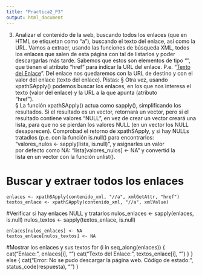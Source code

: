 ```yaml
---
title: "Practica2_P3"
output: html_document
---
```


3. Analizar el contenido de la web, buscando todos los enlaces (que en HTML se 
etiquetan como “a”), buscando el texto del enlace, así como la URL. 
Vamos a extraer, usando las funciones de búsqueda XML, todos los enlaces que 
salen de esta página con tal de listarlos y poder descargarlas más tarde. Sabemos 
que estos son elementos de tipo “<a>”, que tienen el atributo “href” para indicar 
la URL del enlace. P.e. “<a href = ‘enlace’>Texto del Enlace</a>”. Del enlace 
nos quedaremos con la URL de destino y con el valor del enlace (texto del 
enlace). 
Pistas:	
§ Otra	vez,	usando	xpathSApply()	podemos	buscar	los	enlaces,	en	los	que	
nos	interesa	el	texto	(valor	del	enlace)	y	la	URL	a	la	que	apunta	(atributo	
“href”).	
§ La	función	xpathSApply()	actua	como	sapply(),	simplificando	los	
resultados.	Si	el	resultado	es	un	vector,	retornará	un	vector,	pero	si	el	
resultado	contiene	valores	“NULL”,	en	vez	de	crear	un	vector	creará	una	
lista,	para	que	no	se	pierdan	los	valores	NULL	(en	un	vector	los	NULL	
desaparecen).	Comprobad	el	retorno	de	xpathSApply,	y	si	hay	NULLs		
tratadlos	(p.e.	con	la	función	is.null()	para	encontrarlos:		
“valores_nulos <- sapply(lista, is.null)”,	y	asignarles	un	valor	
por	defecto	como	NA:	“lista[valores_nulos] <- NA”	y	convertid	la	
lista	en	un	vector	con	la	función	unlist().


# Buscar y extraer todos los enlaces
    enlaces <- xpathSApply(contenido_xml, "//a", xmlGetAttr, "href")
    textos_enlace <- xpathSApply(contenido_xml, "//a", xmlValue)
    
#Verificar si hay enlaces NULL y tratarlos
    nulos_enlaces <- sapply(enlaces, is.null)
    nulos_textos <- sapply(textos_enlace, is.null)
    
    enlaces[nulos_enlaces] <- NA
    textos_enlace[nulos_textos] <- NA
    
#Mostrar los enlaces y sus textos
    for (i in seq_along(enlaces)) {
        cat("Enlace:", enlaces[i], "\n")
        cat("Texto del Enlace:", textos_enlace[i], "\n")
    }
} else {
    cat("Error: No se pudo descargar la página web. Código de estado:", status_code(respuesta), "\n")
}
